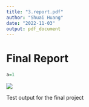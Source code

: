 ---
title: "3.report.pdf"
author: "Shuai Huang"
date: "2022-11-03"
output: pdf_document
---


# Final Report
```{r}
a=1
```

![](./Figures/corr.png)




Test output for the final project
